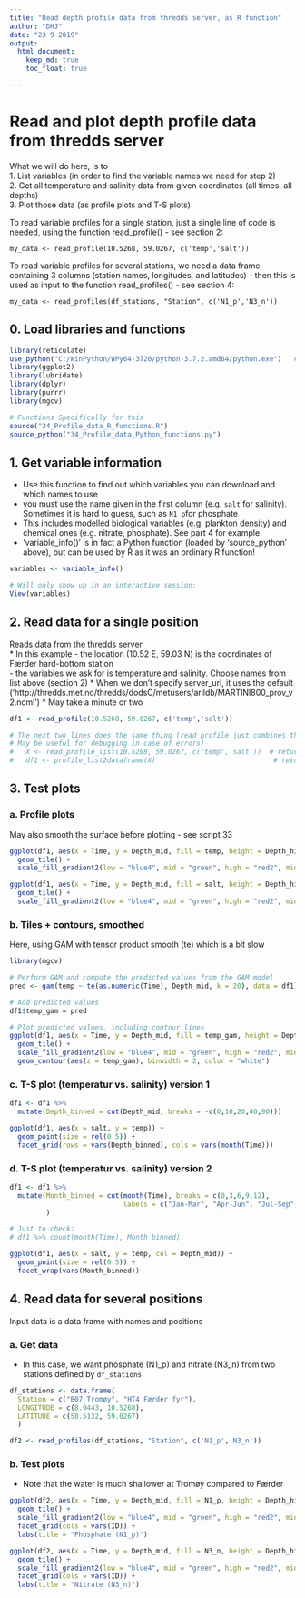 ```yaml
---
title: "Read depth profile data from thredds server, as R function"
author: "DHJ"
date: "23 9 2019"
output: 
  html_document:
    keep_md: true
    toc_float: true

---
```


# Read and plot depth profile data from thredds server  

What we will do here, is to  
1. List variables (in order to find the variable names we need for step 2)   
2. Get all temperature and salinity data from given coordinates (all times, all depths)  
3. Plot those data (as profile plots and T-S plots)  
  
To read variable profiles for a single station, just a single line of code is needed, using the
function read_profile() - see section 2:  
```
my_data <- read_profile(10.5268, 59.0267, c('temp','salt'))
```
  
To read variable profiles for several stations, we need a data frame containing 3 columns (station names, longitudes,
and latitudes) - then this is used as input to the function read_profiles() - see section 4:  
```
my_data <- read_profiles(df_stations, "Station", c('N1_p','N3_n'))
```


## 0. Load libraries and functions  
```r
library(reticulate)
use_python("C:/WinPython/WPy64-3720/python-3.7.2.amd64/python.exe")   # my Python installation
library(ggplot2)
library(lubridate)
library(dplyr)
library(purrr)
library(mgcv)

# Functions Specifically for this 
source("34_Profile_data_R_functions.R")
source_python("34_Profile_data_Python_functions.py")

```


## 1. Get variable information   
* Use this function to find out which variables you can download and which names to use   
* you must use the name given in the first column (e.g. `salt`  for salinity). Sometimes it is hard to guess, such as `N1_p`for phosphate  
* This includes modelled biological variables (e.g. plankton density) and chemical ones (e.g. nitrate, phosphate). See part 4 for example    
* 'variable_info()' is in fact a Python function (loaded by 'source_python' above), but can be used by R as it was an ordinary R function!   
```r
variables <- variable_info()

# Will only show up in an interactive session:
View(variables)

```

## 2. Read data for a single position  
Reads data from the thredds server  
* In this example 
    - the location (10.52 E, 59.03 N) is the coordinates of Færder hard-bottom station   
    - the variables we ask for is temperature and salinity. Choose names from list above (section 2)
* When we don't specify server_url, it uses the default ('http://thredds.met.no/thredds/dodsC/metusers/arildb/MARTINI800_prov_v2.ncml')
* May take a minute or two    
```r
df1 <- read_profile(10.5268, 59.0267, c('temp','salt'))

# The next two lines does the same thing (read_profile just combines those two):
# May be useful for debugging in case of errors)
#   X <- read_profile_list(10.5268, 59.0267, c('temp','salt'))  # returns list
#   df1 <- profile_list2dataframe(X)                             # returns data.frame

```


## 3. Test plots  

### a. Profile plots  
May also smooth the surface before plotting - see script 33  
```r
ggplot(df1, aes(x = Time, y = Depth_mid, fill = temp, height = Depth_hi- Depth_lo)) +
  geom_tile() +
  scale_fill_gradient2(low = "blue4", mid = "green", high = "red2", midpoint = 10)

ggplot(df1, aes(x = Time, y = Depth_mid, fill = salt, height = Depth_hi- Depth_lo)) +
  geom_tile() +
  scale_fill_gradient2(low = "blue4", mid = "green", high = "red2", midpoint = 25)

```

### b. Tiles + contours, smoothed   
Here, using GAM with tensor product smooth (te) which is a bit slow   
```r
library(mgcv)

# Perform GAM and compute the predicted values from the GAM model
pred <- gam(temp ~ te(as.numeric(Time), Depth_mid, k = 20), data = df1) %>% predict()

# Add predicted values
df1$temp_gam = pred

# Plot predicted values, including contour lines
ggplot(df1, aes(x = Time, y = Depth_mid, fill = temp_gam, height = Depth_hi- Depth_lo)) +
  geom_tile() +
  scale_fill_gradient2(low = "blue4", mid = "green", high = "red2", midpoint = 10) +
  geom_contour(aes(z = temp_gam), binwidth = 2, color = "white")

```

### c. T-S plot (temperatur vs. salinity) version 1 
```r
df1 <- df1 %>%
  mutate(Depth_binned = cut(Depth_mid, breaks = -c(0,10,20,40,90)))

ggplot(df1, aes(x = salt, y = temp)) +
  geom_point(size = rel(0.5)) +
  facet_grid(rows = vars(Depth_binned), cols = vars(month(Time)))

```

### d. T-S plot (temperatur vs. salinity) version 2  
```r
df1 <- df1 %>%
  mutate(Month_binned = cut(month(Time), breaks = c(0,3,6,9,12), 
                            labels = c("Jan-Mar", "Apr-Jun", "Jul-Sep", "Oct-Dec"))
         )

# Just to check:
# df1 %>% count(month(Time), Month_binned)

ggplot(df1, aes(x = salt, y = temp, col = Depth_mid)) +
  geom_point(size = rel(0.5)) +
  facet_wrap(vars(Month_binned))

```


## 4. Read data for several positions   
Input data is a data frame with names and positions  

### a. Get data  
* In this case, we want phosphate (N1_p) and nitrate (N3_n) from two stations defined by `df_stations`     
```r
df_stations <- data.frame(
  Station = c("B07 Tromøy", "HT4 Færder fyr"), 
  LONGITUDE = c(8.9443, 10.5268), 
  LATITUDE = c(58.5132, 59.0267)
  )

df2 <- read_profiles(df_stations, "Station", c('N1_p','N3_n'))

```

### b. Test plots    
* Note that the water is much shallower at Tromøy compared to Færder  
```r
ggplot(df2, aes(x = Time, y = Depth_mid, fill = N1_p, height = Depth_hi- Depth_lo)) +
  geom_tile() +
  scale_fill_gradient2(low = "blue4", mid = "green", high = "red2", midpoint = 0.4) +
  facet_grid(cols = vars(ID)) +
  labs(title = "Phosphate (N1_p)")

ggplot(df2, aes(x = Time, y = Depth_mid, fill = N3_n, height = Depth_hi- Depth_lo)) +
  geom_tile() +
  scale_fill_gradient2(low = "blue4", mid = "green", high = "red2", midpoint = 5) +
  facet_grid(cols = vars(ID)) +
  labs(title = "Nitrate (N3_n)")

```


